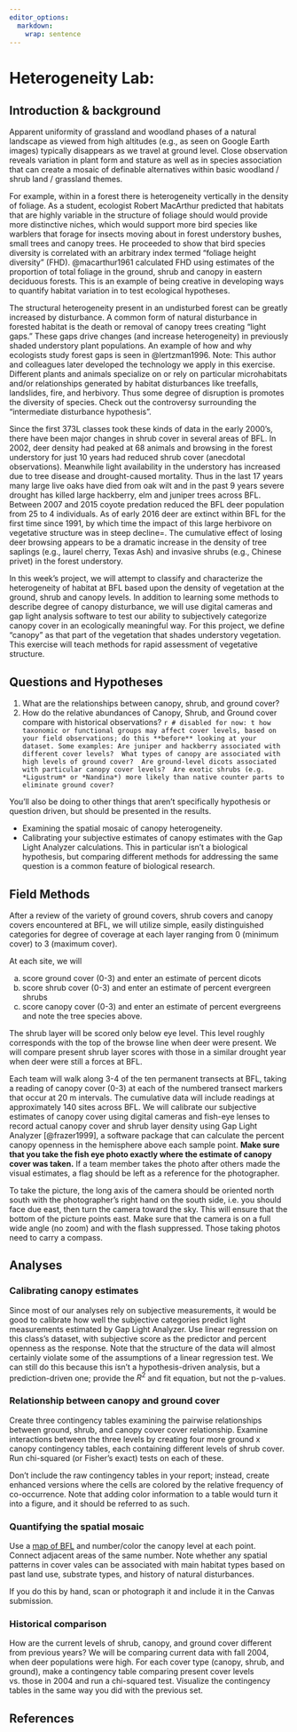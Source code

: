 ```yaml
---
editor_options: 
  markdown: 
    wrap: sentence
---
```


# Heterogeneity Lab: {#lab-heterogeneity}

## Introduction & background

Apparent uniformity of grassland and woodland phases of a natural landscape as viewed from high altitudes (e.g., as seen on Google Earth images) typically disappears as we travel at ground level.
Close observation reveals variation in plant form and stature as well as in species association that can create a mosaic of definable alternatives within basic woodland / shrub land / grassland themes.

For example, within in a forest there is heterogeneity vertically in the density of foliage.
As a student, ecologist Robert MacArthur predicted that habitats that are highly variable in the structure of foliage should would provide more distinctive niches, which would support more bird species like warblers that forage for insects moving about in forest understory bushes, small trees and canopy trees.
He proceeded to show that bird species diversity is correlated with an arbitrary index termed "foliage height diversity" (FHD).
@macarthur1961 calculated FHD using estimates of the proportion of total foliage in the ground, shrub and canopy in eastern deciduous forests.
This is an example of being creative in developing ways to quantify habitat variation in to test ecological hypotheses.

The structural heterogeneity present in an undisturbed forest can be greatly increased by disturbance.
A common form of natural disturbance in forested habitat is the death or removal of canopy trees creating "light gaps." These gaps drive changes (and increase heterogeneity) in previously shaded understory plant populations.
An example of how and why ecologists study forest gaps is seen in @lertzman1996.
Note: This author and colleagues later developed the technology we apply in this exercise.
Different plants and animals specialize on or rely on particular microhabitats and/or relationships generated by habitat disturbances like treefalls, landslides, fire, and herbivory.
Thus some degree of disruption is promotes the diversity of species.
Check out the controversy surrounding the "intermediate disturbance hypothesis".

Since the first 373L classes took these kinds of data in the early 2000's, there have been major changes in shrub cover in several areas of BFL.
In 2002, deer density had peaked at 68 animals and browsing in the forest understory for just 10 years had reduced shrub cover (anecdotal observations).
Meanwhile light availability in the understory has increased due to tree disease and drought-caused mortality.
Thus in the last 17 years many large live oaks have died from oak wilt and in the past 9 years severe drought has killed large hackberry, elm and juniper trees across BFL.
Between 2007 and 2015 coyote predation reduced the BFL deer population from 25 to 4 individuals.
As of early 2016 deer are extinct within BFL for the first time since 1991, by which time the impact of this large herbivore on vegetative structure was in steep decline=.
The cumulative effect of losing deer browsing appears to be a dramatic increase in the density of tree saplings (e.g., laurel cherry, Texas Ash) and invasive shrubs (e.g., Chinese privet) in the forest understory.

In this week's project, we will attempt to classify and characterize the heterogeneity of habitat at BFL based upon the density of vegetation at the ground, shrub and canopy levels.
In addition to learning some methods to describe degree of canopy disturbance, we will use digital cameras and gap light analysis software to test our ability to subjectively categorize canopy cover in an ecologically meaningful way.
For this project, we define "canopy" as that part of the vegetation that shades understory vegetation.
This exercise will teach methods for rapid assessment of vegetative structure.

## Questions and Hypotheses

1.  What are the relationships between canopy, shrub, and ground cover? <!-- 2. How have the relative abundance of Canopy, Shrub, and Ground cover categories changed over time?  -->
2.  How do the relative abundances of Canopy, Shrub, and Ground cover compare with historical observations? `r # disabled for now: t how taxonomic or functional groups may affect cover levels, based on your field observations; do this **before** looking at your dataset. Some examples: Are juniper and hackberry associated with different cover levels?  What types of canopy are associated with high levels of ground cover?  Are ground-level dicots associated with particular canopy cover levels?  Are exotic shrubs (e.g. *Ligustrum* or *Nandina*) more likely than native counter parts to eliminate ground cover?`

You'll also be doing to other things that aren't specifically hypothesis or question driven, but should be presented in the results.

-   Examining the spatial mosaic of canopy heterogeneity.
-   Calibrating your subjective estimates of canopy estimates with the Gap Light Analyzer calculations. This in particular isn't a biological hypothesis, but comparing different methods for addressing the same question is a common feature of biological research.

## Field Methods

After a review of the variety of ground covers, shrub covers and canopy covers encountered at BFL, we will utilize simple, easily distinguished categories for degree of coverage at each layer ranging from 0 (minimum cover) to 3 (maximum cover).

At each site, we will

a)  score ground cover (0-3) and enter an estimate of percent dicots
b)  score shrub cover (0-3) and enter an estimate of percent evergreen shrubs
c)  score canopy cover (0-3) and enter an estimate of percent evergreens and note the tree species above.

The shrub layer will be scored only below eye level.
This level roughly corresponds with the top of the browse line when deer were present.
We will compare present shrub layer scores with those in a similar drought year when deer were still a forces at BFL.

Each team will walk along 3-4 of the ten permanent transects at BFL, taking a reading of canopy cover (0-3) at each of the numbered transect markers that occur at 20 m intervals.
The cumulative data will include readings at approximately 140 sites across BFL.
We will calibrate our subjective estimates of canopy cover using digital cameras and fish-eye lenses to record actual canopy cover and shrub layer density using Gap Light Analyzer [@frazer1999], a software package that can calculate the percent canopy openness in the hemisphere above each sample point.
**Make sure that you take the fish eye photo exactly where the estimate of canopy cover was taken.** If a team member takes the photo after others made the visual estimates, a flag should be left as a reference for the photographer.

To take the picture, the long axis of the camera should be oriented north south with the photographer's right hand on the south side, i.e. you should face due east, then turn the camera toward the sky.
This will ensure that the bottom of the picture points east.
Make sure that the camera is on a full wide angle (no zoom) and with the flash suppressed.
Those taking photos need to carry a compass.
<!--#(See GLA handout)  -->

<!-- We will also record instantaneous inputs of light wavelength needed for plant growth at a representative sample of points using an Apogee quantum meter (It measures micromoles of photons per square meter per second between the wavelengths at 400-700 nm).  We will assign two people from different teams to collect these data. -->

## Analyses

### Calibrating canopy estimates

Since most of our analyses rely on subjective measurements, it would be good to calibrate how well the subjective categories predict light measurements estimated by Gap Light Analyzer.
Use linear regression on this class's dataset, with subjective score as the predictor and percent openness as the response.
Note that the structure of the data will almost certainly violate some of the assumptions of a linear regression test.
We can still do this because this isn't a hypothesis-driven analysis, but a prediction-driven one; provide the $R^2$ and fit equation, but not the p-values.

<!-- To run a regression in R, modify this code: -->

<!-- ```{r regressEx, eval = FALSE} -->
<!-- regression = lm(y ~ x, data = your_data_set) # adjust this for your regression -->
<!-- regression # this gives you the coefficients -->
<!-- summary(regression) # This includes R2 values -->
<!-- # Note that you should go with the "Multiple R-squared," not "Adjusted R-squared" -->
<!-- ``` -->

<!-- Create a figure for this analysis, including the data points and trend line. -->
<!-- If you're using Excel, please remember that the equation that appears after you add the trendline shouldn't be included in the resulting graph (it belongs in the caption and main text). -->
<!-- If you're using `ggplot` in R, you can add a regression line to the graph by adding the following line to your figure code: -->

<!-- ```{r, eval = FALSE} -->
<!--   geom_smooth(method = "lm", se = FALSE, color = "grey")  -->
<!--   # feel free to change color -->
<!-- ``` -->

<!-- One other thing I'd recommend is spreading out the points on your x axis a little, since otherwise they will just be four vertical lines. -->
<!-- In ggplot, you can do this by replacing `geom_point` with: -->

<!-- ```{r, eval = FALSE} -->
<!--   geom_jitter(height = 0, width = .25)  -->
<!--   # changing width will spread the dots out more; just don't change height -->
<!-- ``` -->

### Relationship between canopy and ground cover

Create three contingency tables examining the pairwise relationships between ground, shrub, and canopy cover cover relationship.
Examine interactions between the three levels by creating four more ground x canopy contingency tables, each containing different levels of shrub cover.  
Run chi-squared (or Fisher's exact) tests on each of these.

Don't include the raw contingency tables in your report; instead, create enhanced versions where the cells are colored by the relative frequency of co-occurrence. 
Note that adding color information to a table would turn it into a figure, and it should be referred to as such.

### Quantifying the spatial mosaic

Use a [map of BFL](https://bfl.utexas.edu/resources-facilities/maps/transect-tags) and number/color the canopy level at each point.
Connect adjacent areas of the same number.
Note whether any spatial patterns in cover vales can be associated with main habitat types based on past land use, substrate types, and history of natural disturbances.

If you do this by hand, scan or photograph it and include it in the Canvas submission.

<!-- ### Historical Trends -->

<!-- How have the relative abundances of each category within the three cover types changed over time?   -->

<!-- You don't need to do an analysis for this, but create a figure.  -->

<!-- Since this data changes over time, you should have time along the x axis of the figure.   -->

<!-- Line plots and stacked box plots are two possible options.   -->

<!-- Multiple panels may be warranted. -->

### Historical comparison

How are the current levels of shrub, canopy, and ground cover different from previous years?
We will be comparing current data with fall 2004, when deer populations were high.
For each cover type (canopy, shrub, and ground), make a contingency table comparing present cover levels vs. those in 2004 and run a chi-squared test.
Visualize the contingency tables in the same way you did with the previous set.

## References 

